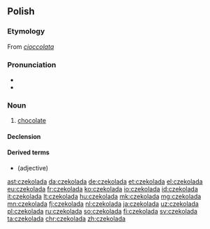 ==Polish==

===Etymology===
From {{etyl|it|pl}} ''[[cioccolata]]''

===Pronunciation===
* {{audio|Pl-czekolada.ogg|audio|lang=pl}}
* {{IPA|/t͡ʂɛkɔˈlada/|lang=pl}}

===Noun===
{{pl-noun|f}}

# [[chocolate]]

====Declension====
{{pl-decl-noun-f|czekola|d}}

====Derived terms====
* {{l/pl|czekoladowy}} (adjective)

[[ast:czekolada]]
[[da:czekolada]]
[[de:czekolada]]
[[et:czekolada]]
[[el:czekolada]]
[[eu:czekolada]]
[[fr:czekolada]]
[[ko:czekolada]]
[[io:czekolada]]
[[id:czekolada]]
[[it:czekolada]]
[[lt:czekolada]]
[[hu:czekolada]]
[[mk:czekolada]]
[[mg:czekolada]]
[[mn:czekolada]]
[[fj:czekolada]]
[[nl:czekolada]]
[[ja:czekolada]]
[[uz:czekolada]]
[[pl:czekolada]]
[[ru:czekolada]]
[[so:czekolada]]
[[fi:czekolada]]
[[sv:czekolada]]
[[ta:czekolada]]
[[chr:czekolada]]
[[zh:czekolada]]